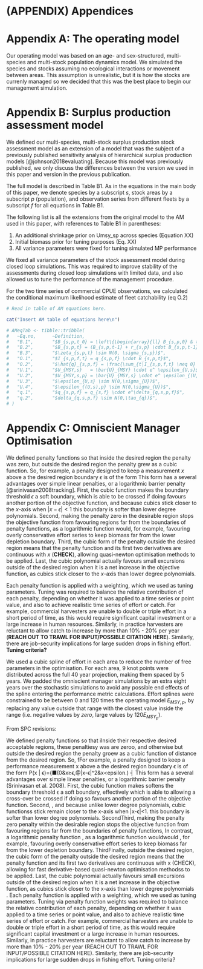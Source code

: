 \clearpage

# (APPENDIX) Appendices {-}

# Appendix A: The operating model

Our operating model was based on an age- and 
sex-structured, multi-species and multi-stock population
dynamics model. We simulated the species and stocks
assuming no ecological interactions or movement
between areas. This assumption is unrealistic,
but it is how the stocks are currenly managed
so we decided that this was the best place to begin
our management simulation.



# Appendix B: Surplus production assessment model

We defined our multi-species, multi-stock surplus 
production stock assessment model as an extension 
of a model that was the subject of a previously
published sensitivity analysis of hierarchical
surplus production models [@johnson2018evaluating].
Because this model was previously published, we
only discuss the differences between the version
we used in this paper and version in the previous 
publication.

The full model is described in Table B1. 
As in the equations in the main body of this paper, 
we denote species by a subscript $s$, stock areas 
by a subscript $p$ (population), and observation series from 
different fleets by a subscript $f$ 
for all equations in Table B1.

The following list is all the extensions from the 
original model to the AM used in this paper, with
references to Table B1 in parentheses:

1. An additional shrinkage prior on Umsy_sp across
species (Equation XX)
2. Initial biomass prior for tuning purposes (Eq. XX)
3. All variance parameters were fixed for tuning
simulated MP performance

We fixed all variance parameters of the stock assessment 
model during closed loop simulations. This was required
to improve stability of the assessments during closed loop
simulations with limited data, and also allowed us 
to tune the performance of the management procedure.

For the two time series of commercial CPUE observations, 
we calculated the conditional maximum likelihood estimate
of fleet catchability (eq O.2)



```r
# Read in table of AM equations here.

cat("Insert AM table of equations here\n")

# AMeqTab <- tibble::tribble(
#   ~Eq.no,      ~Definition,
#   "B.1",       "$B_{s,p,t_0} = \left\{\begin{array}{ll} B_{s,p,0} & t_0 = 1 \\ B_{s,p,init} & t_0 > 1 \end{array} \right.",
#   "B.2",       "$B_{s,p,t} = (B_{s,p,t-1} + r_{s,p} \cdot B_{s,p,t-1} \cdot (1 - \frac{B_{s,p,t-1}}{B_{s,p,0}}) - C_{s,p,t-1}) e^{\zeta_{s,p,t}}",
#   "B.3",       "$\zeta_{s,p,t} \sim N(0, \sigma_{s,p})$",
#   "O.1",       "$I_{s,p,f,t} = q_{s,p,f} \cdot B_{s,p,t}$",
#   "O.2",       "$\hat{q}_{s,p,f} = \frac{\sum_{t|I_{s,p,f,t} \neq 0} (I_{s,p,f,t} - B_{s,p,f,t} ) }{|\{t~|~I_{s,p,f,t} \neq 0\}|},~~ f = 1,2$",
#   "U.1",       "$U_{MSY,s}   = \bar{U}_{MSY} \cdot e^ \epsilon_{U,s}$",
#   "U.2",       "$U_{MSY,s,p} = \bar{U}_{MSY,s} \cdot e^ \epsilon_{(U,s),p}$",
#   "U.3",       "$\epsilon_{U,s} \sim N(0,\sigma_{U})$",
#   "U.4",       "$\epsilon_{(U,s),p} \sim N(0,\sigma_{U})$",
#   "q.1",       "$q_{s,p,f} = q_{s,f} \cdot e^\delta_{q,s,p,f}$",
#   "q.2",       "$delta_{q,s,p,f} \sim N(0,\tau_{q})$",
# )

```

# Appendix C: Omniscient Manager Optimisation

We defined penalty functions so that inside
the desired region the penalty was zero, but outside
the desired region the penalty grew as a cubic function. 
So, for example, a penalty designed to keep a measurement 
$x$ above a the desired region boundary $\epsilon$ is of 
the form
\begin{equation}
\mathcal{P}(x , \epsilon) = \left\{
  \begin{array}{ll}
    0 & x \geq \epsilon, \\
    |x - \epsilon|^2 & x < epsilon. \\
  \end{array} \right. 
\end{equation}
This form has a several advantages over
simple linear penalties, or a logarithmic barrier
penalty [@srinivasan2008tracking]. First, the cubic 
function makes the boundary threshold $\epsilon$ a soft 
boundary, which is able to be crossed if doing favours 
another portion of the objective function, and because
cubics stick closer to the $x$-axis when $|x-\epsilon| < 1$
this boundary is softer than lower degree polynomials. Second, 
making the penalty zero in the desirable region stops
the objective function from favouring regions far
from the boundaries of penalty functions, as a logarithmic
function would, for example, favouring overly conservative
effort series to keep biomass far from the lower depletion
boundary. Third, the cubic form of the penalty outside
the desired region means that the penalty function and its
first two derivatives are continuous with $x$ (**CHECK**),
allowing quasi-newton optimisation methods to be applied. Last,
the cubic polynomial actually favours small excursions
outside of the desired region when it is a net increase
in the objective function, as cubics stick closer to the
$x$-axis than lower degree polynomials.

Each penalty function is applied with a weighting, which
we used as tuning parameters. Tuning was required to balance
the relative contribution of each penalty, depending
on whether it was applied to a time series or point value,
and also to achieve realistic time series of effort or catch.
For example, commercial harvesters are unable to double or triple
effort in a short period of time, as this would require significant
capital investment or a large increase in human resources. 
Similarly, in practice harvesters are reluctant to allow catch 
to increase by more than 10% - 20% per year (**REACH OUT TO
TRAWL FOR INPUT/POSSIBLE CITATION HERE**). Similarly,
there are job-security implications for large sudden drops in
fishing effort. **Tuning criteria?**

We used a cubic spline of effort in each area to reduce
the number of free parameters in the optimisation. For each
area, 9 knot points were distributed across the full 40 year
projection, making them spaced by 5 years. We padded
the omniscient manager simulations by an extra eight
years over the stochastic simulations to avoid any
possible end effects of the spline entering the 
performance metric calculations. Effort splines
were constrained to be between 0 and 120 times the
operating model $E_{MSY,p}$, by replacing any value 
outside that range with the closest
value inside the range (i.e. negative values by *zero*,
large values by $120 E_{MSY_p}$).

From SPC revisions:

We defined penalty functions so that iInside their respective  desired acceptable regions, these penaltiesy was are zeroo, and otherwise but outside the desired region the penalty groew as a cubic function of distance from the desired region. So, fFor example, a penalty designed to keep a performance measurement x above a the desired region boundary ϵ is of the form
P(x | ϵ)={■(0&x≥ϵ,@|x-ϵ|^2&x<epsilon.) ┤
This form has a several advantages over simple linear penalties, or a logarithmic barrier penalty (Srinivasan et al. 2008). First, the cubic  function makes softens the boundary threshold ϵ a soft boundary, effectively  which is able to allowing a cross-over be crossed if doing so favours another portion of the objective function. Second, , and because unlike lower degree polynomials, cubic functionss stick remain closer to the x-axis when |x-ϵ|<1.  this boundary is softer than lower degree polynomials. SecondThird, making the penalty zero penalty within the desirable region stops the objective function from favouring regions far from the boundaries of penalty functions, In contrast, a logarithmic penalty function , as a logarithmic function wouldwould , for example, favouring overly conservative effort series to keep biomass far from the lower depletion boundary. ThirdFinally, outside the desired region, the cubic form of the penalty outside the desired region means that the penalty function and its first two derivatives are continuous with x (CHECK), allowing for fast derivative-based quasi-newton optimisation methodss to be applied. Last, the cubic polynomial actually favours small excursions outside of the desired region when it is a net increase in the objective function, as cubics stick closer to the x-axis than lower degree polynomials .
Each penalty function is applied with a weighting, which we used as tuning parameters. Tuning  via penalty function weights was required to balance the relative contribution of each penalty, depending on whether it was applied to a time series or point value, and also to achieve realistic time series of effort or catch. For example, commercial harvesters are unable to double or triple effort in a short period of time, as this would require significant capital investment or a large increase in human resources. Similarly, in practice harvesters are reluctant to allow catch to increase by more than 10% - 20% per year (REACH OUT TO TRAWL FOR INPUT/POSSIBLE CITATION HERE). Similarly, there are job-security implications for large sudden drops in fishing effort. Tuning criteria?

